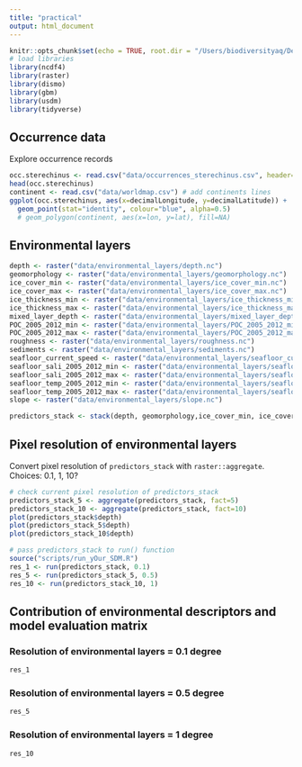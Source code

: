 ```yaml
---
title: "practical"
output: html_document
---
```


```r
knitr::opts_chunk$set(echo = TRUE, root.dir = "/Users/biodiversityaq/Desktop/EGABIcourse19/docs/course_material/exercises/")
# load libraries
library(ncdf4)
library(raster)
library(dismo)
library(gbm)
library(usdm)
library(tidyverse)
```

## Occurrence data
Explore occurrence records
```r
occ.sterechinus <- read.csv("data/occurrences_sterechinus.csv", header=T, sep=";")
head(occ.sterechinus)
continent <- read.csv("data/worldmap.csv") # add continents lines
ggplot(occ.sterechinus, aes(x=decimalLongitude, y=decimalLatitude)) +
  geom_point(stat="identity", colour="blue", alpha=0.5) 
  # geom_polygon(continent, aes(x=lon, y=lat), fill=NA) 
```

## Environmental layers
```r
depth <- raster("data/environmental_layers/depth.nc")
geomorphology <- raster("data/environmental_layers/geomorphology.nc")
ice_cover_min <- raster("data/environmental_layers/ice_cover_min.nc")
ice_cover_max <- raster("data/environmental_layers/ice_cover_max.nc")
ice_thickness_min <- raster("data/environmental_layers/ice_thickness_min.nc")
ice_thickness_max <- raster("data/environmental_layers/ice_thickness_max.nc")
mixed_layer_depth <- raster("data/environmental_layers/mixed_layer_depth.nc")
POC_2005_2012_min <- raster("data/environmental_layers/POC_2005_2012_min.nc")
POC_2005_2012_max <- raster("data/environmental_layers/POC_2005_2012_max.nc")
roughness <- raster("data/environmental_layers/roughness.nc")
sediments <- raster("data/environmental_layers/sediments.nc")
seafloor_current_speed <- raster("data/environmental_layers/seafloor_current_speed.nc")
seafloor_sali_2005_2012_min <- raster("data/environmental_layers/seafloor_sali_2005_2012_min.nc")
seafloor_sali_2005_2012_max <- raster("data/environmental_layers/seafloor_sali_2005_2012_max.nc")
seafloor_temp_2005_2012_min <- raster("data/environmental_layers/seafloor_temp_2005_2012_min.nc")
seafloor_temp_2005_2012_max <- raster("data/environmental_layers/seafloor_temp_2005_2012_max.nc")
slope <- raster("data/environmental_layers/slope.nc")

predictors_stack <- stack(depth, geomorphology,ice_cover_min, ice_cover_max, ice_thickness_min, ice_thickness_max, mixed_layer_depth, POC_2005_2012_min, POC_2005_2012_max, roughness, sediments, seafloor_current_speed, seafloor_sali_2005_2012_min, seafloor_sali_2005_2012_max, seafloor_temp_2005_2012_min, seafloor_temp_2005_2012_max, slope)
```


## Pixel resolution of environmental layers

Convert  pixel resolution of `predictors_stack` with `raster::aggregate`. 
Choices: 0.1, 1, 10?
```r
# check current pixel resolution of predictors_stack
predictors_stack_5 <- aggregate(predictors_stack, fact=5)
predictors_stack_10 <- aggregate(predictors_stack, fact=10)
plot(predictors_stack$depth)
plot(predictors_stack_5$depth)
plot(predictors_stack_10$depth)
```

```r
# pass predictors_stack to run() function
source("scripts/run_yOur_SDM.R")
res_1 <- run(predictors_stack, 0.1)
res_5 <- run(predictors_stack_5, 0.5)
res_10 <- run(predictors_stack_10, 1)
```



## Contribution of environmental descriptors and model evaluation matrix

###  Resolution of environmental layers = 0.1 degree

```r
res_1
```
###  Resolution of environmental layers = 0.5 degree

```r
res_5
```

###  Resolution of environmental layers = 1 degree

```r
res_10
```